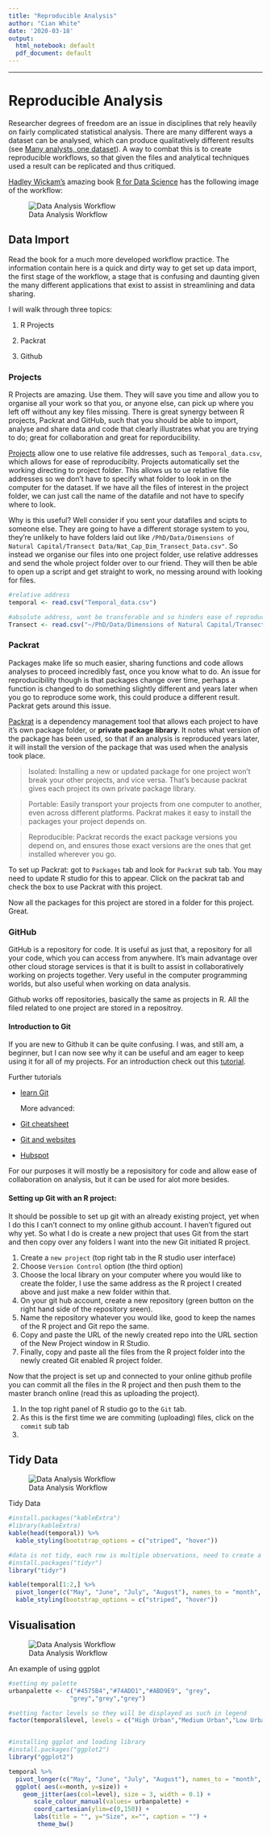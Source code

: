 ```yaml
---
title: "Reproducible Analysis"
author: "Cian White"
date: '2020-03-18'
output:
  html_notebook: default
  pdf_document: default
---
```


***

# Reproducible Analysis

Researcher degrees of freedom are an issue in disciplines that rely heavily on fairly complicated statistical analysis. There are many different ways a dataset can be analysed, which can produce qualitatively different results (see [Many analysts, one dataset](https://journals.sagepub.com/doi/10.1177/2515245917747646)). A way to combat this is to create reproducible workflows, so that given the files and analytical techniques used a result can be replicated and thus critiqued.

[Hadley Wickam's](http://hadley.nz/) amazing book [R for Data Science](https://r4ds.had.co.nz/) has the following image of the workflow:

![Data Analysis Workflow](Workflow.PNG)

## Data Import

Read the book for a much more developed workflow practice. The information contain here is a quick and dirty way to get set up data import, the first stage of the workflow, a stage that is confusing and daunting given the many different applications that exist to assist in streamlining and data sharing.

I will walk through three topics:

1. R Projects

2. Packrat

3. Github  


### Projects

R Projects are amazing. Use them. They will save you time and allow you to organise all your work so that you, or anyone else, can pick up where you left off without any key files missing. There is great synergy between R projects, Packrat and GitHub, such that you should be able to import, analyse and share data and code that clearly illustrates what you are trying to do; great for collaboration and great for reporducibility.

[Projects](https://support.rstudio.com/hc/en-us/articles/200526207-Using-Projects) allow one to use relative file addresses, such as `Temporal_data.csv`, which allows for ease of reproducibilty. Projects automatically set the working directing to project folder. This allows us to ue relative file addresses so we don't have to specify what folder to look in on the computer for the dataset. If we have all the files of interest in the project folder, we can just call the name of the datafile and not have to specify where to look. 

Why is this useful? Well consider if you sent your datafiles and scipts to someone else. They are going to have a different storage system to you, they're unlikely to have folders laid out like `/PhD/Data/Dimensions of Natural Capital/Transect Data/Nat_Cap_Dim_Transect_Data.csv"`. So instead we organise our files into one project folder, use relative addresses and send the whole project folder over to our friend. They will then be able to open up a script and get straight to work, no messing around with looking for files.

```r
#relative address
temporal <- read.csv("Temporal_data.csv")

#absolute address, wont be transferable and so hinders ease of reproducibility
Transect <- read.csv("~/PhD/Data/Dimensions of Natural Capital/Transect Data/Nat_Cap_Dim_Transect_Data.csv")
```



### Packrat

Packages make life so much easier, sharing functions and code allows analyses to proceed incredibly fast, once you know what to do. An issue for reproducibility though is that packages change over time, perhaps a function is changed to do something slightly different and years later when you go to reproduce some work, this could produce a different result. Packrat gets around this issue.

[Packrat](http://rstudio.github.io/packrat/) is a dependency management tool that allows each project to have it's own package folder, or **private package library**. It notes what version of the package has been used, so that if an analysis is reproduced years later, it will install the version of the package that was used when the analysis took place.


> Isolated: Installing a new or updated package for one project won’t break your other projects, and vice versa. That’s because packrat gives each project its own private package library.

>Portable: Easily transport your projects from one computer to another, even across different platforms. Packrat makes it easy to install the packages your project depends on.

>Reproducible: Packrat records the exact package versions you depend on, and ensures those exact versions are the ones that get installed wherever you go.

To set up Packrat: got to `Packages` tab and look for `Packrat` sub tab. You may need to update R studio for this to appear. Click on the packrat tab and check the box to use Packrat with this project.

Now all the packages for this project are stored in a folder for this project. Great.

### GitHub

GitHub is a repository for code. It is useful as just that, a repository for all your code, which you can access from anywhere. It's main advantage over other cloud storage services is that it is built to assist in collaboratively working on projects together. Very useful in the computer programming worlds, but also useful when working on data analysis.

Github works off repositories, basically the same as projects in R. All the filed related to one project are stored in a repositroy.

#### Introduction to Git

If you are new to Github it can be quite confusing. I was, and still am, a beginner, but I can now see why it can be useful and am eager to keep using it for all of my projects. For an introduction check out this  [tutorial](https://guides.github.com/activities/hello-world/).

Further tutorials

* [learn Git](https://try.github.io/)  

   More advanced:  
* [Git cheatsheet](https://github.com/tiimgreen/github-cheat-sheet)  
* [Git and websites](http://jmcglone.com/guides/github-pages/)  
* [Hubspot](https://product.hubspot.com/blog/git-and-github-tutorial-for-beginners)  

For our purposes it will mostly be a reposisitory for code and allow ease of collaboration on analysis, but it can be used for alot more besides.

#### Setting up Git with an R project:

It should be possible to set up git with an already existing project, yet when I do this I can't connect to my online github account. I haven't figured out why yet. So what I do is create a new project that uses Git from the start and then copy over any folders I want into the new Git initiated R project.

1. Create a `new project` (top right tab in the R studio user interface)  
2. Choose `Version Control` option (the third option)  
3. Choose the local library on your computer where you would like to create the folder, I use the same address as the R project I created above and just make a new folder within that.  
4. On your git hub account, create a new repository (green button on the right hand side of the repository sreen).  
5. Name the repository whatever you would like, good to keep the names of the R project and Git repo the same.  
6. Copy and paste the URL of the newly created repo into the URL section of the New Project window in R Studio.  
7. Finally, copy and paste all the files from the R project folder into the newly created Git enabled R project folder.  

Now that the project is set up and connected to your online github profile you can commit all the files in the R project and then push them to the master branch online (read this as uploading the project).

1. In the top right panel of R studio go to the `Git` tab.  
2. As this is the first time we are commiting (uploading) files, click on the `commit` sub tab  
3. 



## Tidy Data

![Data Analysis Workflow](Workflow.PNG)


Tidy Data
```r
#install.packages("kableExtra")
#library(kableExtra)
kable(head(temporal)) %>%
  kable_styling(bootstrap_options = c("striped", "hover"))

#data is not tidy, each row is multiple observations, need to create a month variable.
#install.packages("tidyr")
library("tidyr")

kable(temporal[1:2,] %>%
  pivot_longer(c("May", "June", "July", "August"), names_to = "month", values_to ="size", names_ptypes = list(month = factor()))) %>%
  kable_styling(bootstrap_options = c("striped", "hover"))
```



## Visualisation

![Data Analysis Workflow](Workflow.PNG)

An example of using ggplot
```r
#setting my palette
urbanpalette <- c("#4575B4","#74ADD1","#ABD9E9", "grey",
                 "grey","grey","grey")

#setting factor levels so they will be displayed as such in legend
factor(temporal$level, levels = c("High Urban","Medium Urban","Low Urban","Semi Nat","Low Agricultural","Medium Agricultural","High Agricultural"))


#installing ggplot and loading library
#install.packages("ggplot2")
library("ggplot2")

temporal %>%
  pivot_longer(c("May", "June", "July", "August"), names_to = "month", values_to ="size", names_ptypes = list(month = factor())) %>%
  ggplot( aes(x=month, y=size)) +
    geom_jitter(aes(col=level), size = 3, width = 0.1) +
       scale_colour_manual(values= urbanpalette) +
       coord_cartesian(ylim=c(0,150)) +
       labs(title = "", y="Size", x="", caption = "") +
        theme_bw()
```
